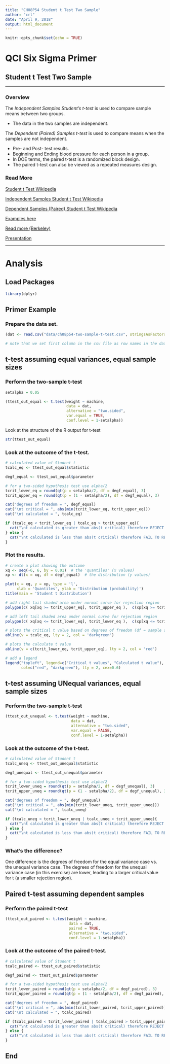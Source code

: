 ```yaml
---
title: "CH08P54 Student t Test Two Sample"
author: "crl"
date: "April 9, 2018"
output: html_document
---
```


```r
knitr::opts_chunk$set(echo = TRUE)
```

# QCI Six Sigma Primer
## Student t Test Two Sample

<hr> </hr>

### Overview

The _Independent Samples Student's t-test_ is used to compare sample means between two groups.  

* The data in the two samples are independent.  


The _Dependent (Paired) Samples t-test_ is used to compare means when the samples are not independent.

* Pre- and Post- test results.  
* Beginning and Ending blood pressure for each person in a group.  
* In DOE terms, the paired t-test is a randomized block design.  
* The paired t-test can also be viewed as a repeated measures design.  


### Read More

[Student t Test Wikipedia](https://en.wikipedia.org/wiki/Student's_t-test)  

[Independent Samples Student t Test Wikipedia](https://en.wikipedia.org/wiki/Student's_t-test#Independent_two-sample_t-test)  

[Dependent Samples (Paired) Student t Test Wikipedia](https://en.wikipedia.org/wiki/Student's_t-test#Dependent_t-test_for_paired_samples)  

[Examples here](https://www.statmethods.net/stats/ttest.html)  

[Read more (Berkeley)](https://statistics.berkeley.edu/computing/r-t-tests)  

[Presentation](https://docs.google.com/presentation/d/e/2PACX-1vQHzYZ-PB8lu0ViBuok34ltHeuz4tihqMDNHvRccPIa6bDfZXEvzys3aoBWe7quW6wkEU07tRto4-L8/pub?start=false&loop=false&delayms=10000)  

<hr> </hr>

# Analysis

## Load Packages
```r
library(dplyr)
```



## Primer Example 

### Prepare the data set.

```r
(dat <- read.csv("data/ch08p54-two-sample-t-test.csv", stringsAsFactors = FALSE))

# note that we set first column in the csv file as row names in the dataframe
```


## t-test assuming equal variances, equal sample sizes

### Perform the two-sample t-test
```r
setalpha = 0.05

(ttest_out_equal <- t.test(weight ~ machine, 
                           data = dat, 
                           alternative = "two.sided", 
                           var.equal = TRUE, 
                           conf.level = 1-setalpha))
```


Look at the structure of the R output for t-test
```r
str(ttest_out_equal)
```


### Look at the outcome of the t-test.  

```r
# calculated value of Student t
tcalc_eq <- ttest_out_equal$statistic

degf_equal <- ttest_out_equal$parameter

# for a two-sided hypothesis test use alpha/2
tcrit_lower_eq = round(qt(p = setalpha/2, df = degf_equal), 3)
tcrit_upper_eq = round(qt(p = (1 - setalpha/2), df = degf_equal), 3)

cat("degrees of freedom = ", degf_equal)
cat("\nt critical = ", abs(min(tcrit_lower_eq, tcrit_upper_eq)))
cat("\nt calculated = ", tcalc_eq)

if (tcalc_eq < tcrit_lower_eq | tcalc_eq > tcrit_upper_eq){
  cat("\nt calculated is greater than abs(t critical) therefore REJECT H0")
} else {
  cat("\nt calculated is less than abs(t critical) therefore FAIL TO REJECT H0")
}
```

### Plot the results.

```r
# create a plot showing the outcome
xq <- seq(-6, 6, by = 0.01)  # the 'quantiles' (x values)
xp <- dt(x = xq, df = degf_equal)  # the distribution (y values)

plot(x = xq, y = xp, type = 'l', 
     xlab = 'Quantiles', ylab = 'Distribution (probability)')
title(main = 'Student t Distribution')

# add right tail shaded area under normal curve for rejection region
polygon(c( xq[xq >= tcrit_upper_eq], tcrit_upper_eq ),  c(xp[xq >= tcrit_upper_eq], 0 ), col="red")

# add left tail shaded area under normal curve for rejection region
polygon(c( xq[xq <= tcrit_lower_eq], tcrit_lower_eq ),  c(xp[xq <= tcrit_lower_eq], 0 ), col="red")

# plots the critical t value based on degrees of freedom (df = sample size - 1)
abline(v = tcalc_eq, lty = 2, col = 'darkgreen')

# plots the calculate t value
abline(v = c(tcrit_lower_eq, tcrit_upper_eq), lty = 2, col = 'red')

# add a legend
legend("topleft", legend=c("Critical t values", "Calculated t value"),
       col=c("red", "darkgreen"), lty = 2, cex=0.6)
```



## t-test assuming UNequal variances, equal sample sizes

### Perform the two-sample t-test
```r
(ttest_out_unequal <- t.test(weight ~ machine, 
                             data = dat, 
                             alternative = "two.sided", 
                             var.equal = FALSE, 
                             conf.level = 1-setalpha))
```


### Look at the outcome of the t-test.  

```r
# calculated value of Student t
tcalc_uneq <- ttest_out_unequal$statistic

degf_unequal <- ttest_out_unequal$parameter

# for a two-sided hypothesis test use alpha/2
tcrit_lower_uneq = round(qt(p = setalpha/2, df = degf_unequal), 3)
tcrit_upper_uneq = round(qt(p = (1 - setalpha/2), df = degf_unequal), 3)

cat("degrees of freedom = ", degf_unequal)
cat("\nt critical = ", abs(min(tcrit_lower_uneq, tcrit_upper_uneq)))
cat("\nt calculated = ", tcalc_uneq)

if (tcalc_uneq < tcrit_lower_uneq | tcalc_uneq > tcrit_upper_uneq){
  cat("\nt calculated is greater than abs(t critical) therefore REJECT H0")
} else {
  cat("\nt calculated is less than abs(t critical) therefore FAIL TO REJECT H0")
}
```


### What's the difference?

One difference is the degrees of freedom for the equal variance case vs. 
the unequal variance case.  The degrees of freedom for the unequal variance case 
(in this exercise) are lower, leading to a larger critical value for t (a 
smaller rejection region).



## Paired t-test assuming dependent samples

### Perform the paired t-test
```r
(ttest_out_paired <- t.test(weight ~ machine, 
                            data = dat, 
                            paired = TRUE, 
                            alternative = "two.sided", 
                            conf.level = 1-setalpha))
```


### Look at the outcome of the paired t-test.  

```r
# calculated value of Student t
tcalc_paired <- ttest_out_paired$statistic

degf_paired <- ttest_out_paired$parameter

# for a two-sided hypothesis test use alpha/2
tcrit_lower_paired = round(qt(p = setalpha/2, df = degf_paired), 3)
tcrit_upper_paired = round(qt(p = (1 - setalpha/2), df = degf_paired), 3)

cat("degrees of freedom = ", degf_paired)
cat("\nt critical = ", abs(min(tcrit_lower_paired, tcrit_upper_paired)))
cat("\nt calculated = ", tcalc_paired)

if (tcalc_paired < tcrit_lower_paired | tcalc_paired > tcrit_upper_paired){
  cat("\nt calculated is greater than abs(t critical) therefore REJECT H0")
} else {
  cat("\nt calculated is less than abs(t critical) therefore FAIL TO REJECT H0")
}
```



## End
